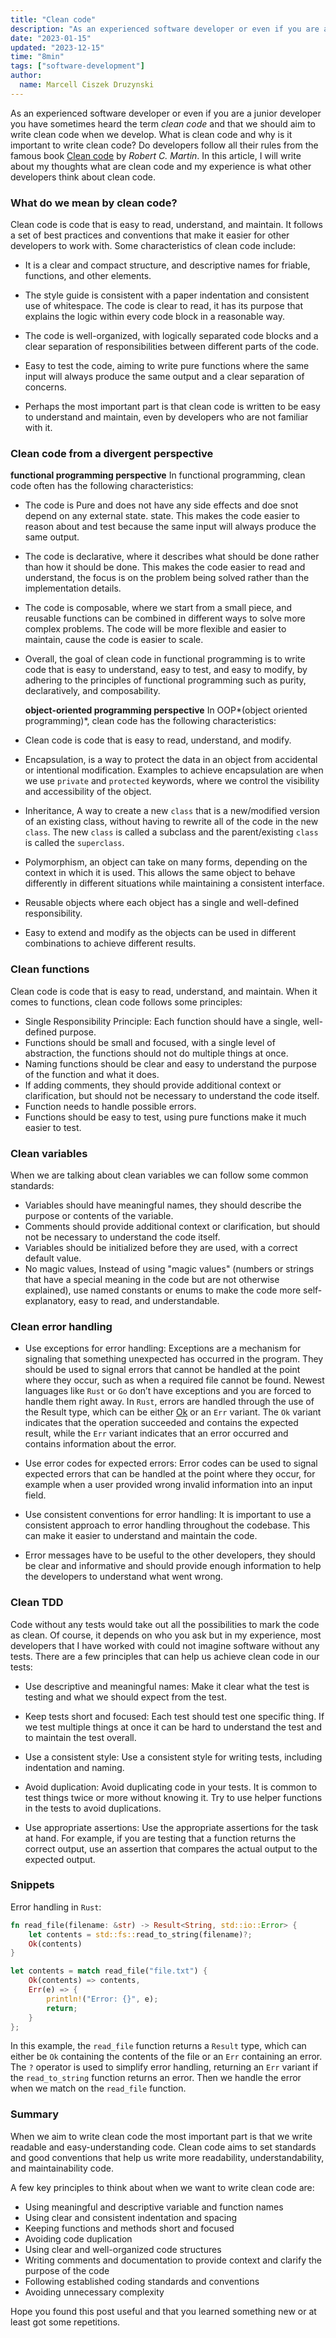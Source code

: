 ```yaml
---
title: "Clean code"
description: "As an experienced software developer or even if you are a junior developer you have sometimes heard the term clean code and that we should aim to write clean code when we develop. What is clean code and why is it important to write clean code? Do developers follow all their rules from the famous book Clean code by Robert C. Martin. In this article, I will write about my thoughts what are clean code and my experience is what other developers think about clean code."
date: "2023-01-15"
updated: "2023-12-15"
time: "8min"
tags: ["software-development"]
author:
  name: Marcell Ciszek Druzynski
---
```


As an experienced software developer or even if you are a junior developer you have sometimes heard the term _clean code_ and that we should aim to write clean code when we develop.
What is clean code and why is it important to write clean code?
Do developers follow all their rules from the famous book [Clean code](https://www.oreilly.com/library/view/clean-code-a/9780136083238/) by _Robert C. Martin_.
In this article, I will write about my thoughts
what are clean code and my experience is what other developers think about clean code.

### What do we mean by clean code?

Clean code is code that is easy to read, understand, and maintain. It follows a set of best practices and conventions that make it easier for other developers to work with. Some characteristics of clean code include:

- It is a clear and compact structure, and descriptive names for friable, functions, and other elements.

- The style guide is consistent with a paper indentation and consistent use of whitespace.
  The code is clear to read, it has its purpose that explains the logic within every code block in a reasonable way.

- The code is well-organized, with logically separated code blocks and a clear separation of responsibilities between different parts of the code.

- Easy to test the code, aiming to write pure functions where the same input will always produce the same output and a clear separation of concerns.
- Perhaps the most important part is that clean code is written to be easy to understand and maintain, even by developers who are not familiar with it.

### Clean code from a divergent perspective

**functional programming perspective**
In functional programming, clean code often has the following characteristics:

- The code is Pure and does not have any side effects and doe snot depend on any external state. state. This makes the code easier to reason about and test because the same input will always produce the same output.
- The code is declarative, where it describes what should be done rather than how it should be done. This makes the code easier to read and understand, the focus is on the problem being solved rather than the implementation details.
- The code is composable, where we start from a small piece, and reusable functions can be combined in different ways to solve more complex problems. The code will be more flexible and easier to maintain, cause the code is easier to scale.
- Overall, the goal of clean code in functional programming is to write code that is easy to understand, easy to test, and easy to modify, by adhering to the principles of functional programming such as purity, declaratively, and composability.

  **object-oriented programming perspective**
  In OOP*(object oriented programming)*, clean code has the following characteristics:

- Clean code is code that is easy to read, understand, and modify.
- Encapsulation, is a way to protect the data in an object from accidental or intentional modification. Examples to achieve encapsulation are when we use `private` and `protected` keywords, where we control the visibility and accessibility of the object.
- Inheritance, A way to create a new `class` that is a new/modified version of an existing class, without having to rewrite all of the code in the new `class`. The new `class` is called a subclass and the parent/existing `class` is called the `superclass`.
- Polymorphism, an object can take on many forms, depending on the context in which it is used. This allows the same object to behave differently in different situations while maintaining a consistent interface.
- Reusable objects where each object has a single and well-defined responsibility.
- Easy to extend and modify as the objects can be used in different combinations to achieve different results.

### Clean functions

Clean code is code that is easy to read, understand, and maintain. When it comes to functions, clean code follows some principles:

- Single Responsibility Principle: Each function should have a single, well-defined purpose.
- Functions should be small and focused, with a single level of abstraction, the functions should not do multiple things at once.
- Naming functions should be clear and easy to understand the purpose of the function and what it does.
- If adding comments, they should provide additional context or clarification, but should not be necessary to understand the code itself.
- Function needs to handle possible errors.
- Functions should be easy to test, using pure functions make it much easier to test.

### Clean variables

When we are talking about clean variables we can follow some common standards:

- Variables should have meaningful names, they should describe the purpose or contents of the variable.
- Comments should provide additional context or clarification, but should not be necessary to understand the code itself.
- Variables should be initialized before they are used, with a correct default value.
- No magic values, Instead of using "magic values" (numbers or strings that have a special meaning in the code but are not otherwise explained), use named constants or enums to make the code more self-explanatory, easy to read, and understandable.

### Clean error handling

- Use exceptions for error handling: Exceptions are a mechanism for signaling that something unexpected has occurred in the program. They should be used to signal errors that cannot be handled at the point where they occur, such as when a required file cannot be found. Newest languages like `Rust` or `Go` don’t have exceptions and you are forced to handle them right away. In `Rust`, errors are handled through the use of the Result type, which can be either [Ok]() or an `Err` variant. The `Ok` variant indicates that the operation succeeded and contains the expected result, while the `Err` variant indicates that an error occurred and contains information about the error.

- Use error codes for expected errors: Error codes can be used to signal expected errors that can be handled at the point where they occur, for example when a user provided wrong invalid information into an input field.

- Use consistent conventions for error handling: It is important to use a consistent approach to error handling throughout the codebase. This can make it easier to understand and maintain the code.

- Error messages have to be useful to the other developers, they should be clear and informative and should provide enough information to help the developers to understand what went wrong.

### Clean TDD

Code without any tests would take out all the possibilities to mark the code as clean. Of course, it depends on who you ask but in my experience, most developers that I have worked with could not imagine software without any tests.
There are a few principles that can help us achieve clean code in our tests:

- Use descriptive and meaningful names: Make it clear what the test is testing and what we should expect from the test.

- Keep tests short and focused: Each test should test one specific thing. If we test multiple things at once it can be hard to understand the test and to maintain the test overall.

- Use a consistent style: Use a consistent style for writing tests, including indentation and naming.

- Avoid duplication: Avoid duplicating code in your tests. It is common to test things twice or more without knowing it. Try to use helper functions in the tests to avoid duplications.

- Use appropriate assertions: Use the appropriate assertions for the task at hand. For example, if you are testing that a function returns the correct output, use an assertion that compares the actual output to the expected output.

### Snippets

Error handling in `Rust`:

```rust
fn read_file(filename: &str) -> Result<String, std::io::Error> {
    let contents = std::fs::read_to_string(filename)?;
    Ok(contents)
}

let contents = match read_file("file.txt") {
    Ok(contents) => contents,
    Err(e) => {
        println!("Error: {}", e);
        return;
    }
};
```

In this example, the `read_file` function returns a `Result` type, which can either be `Ok` containing the contents of the file or an `Err` containing an error. The `?` operator is used to simplify error handling, returning an `Err` variant if the `read_to_string` function returns an error.
Then we handle the error when we match on the `read_file` function.

### Summary

When we aim to write clean code the most important part is that we write readable and easy-understanding code.
Clean code aims to set standards and good conventions that help us write more readability, understandability, and maintainability code.

A few key principles to think about when we want to write clean code are:

- Using meaningful and descriptive variable and function names
- Using clear and consistent indentation and spacing
- Keeping functions and methods short and focused
- Avoiding code duplication
- Using clear and well-organized code structures
- Writing comments and documentation to provide context and clarify the purpose of the code
- Following established coding standards and conventions
- Avoiding unnecessary complexity

Hope you found this post useful and that you learned something new or at least got some repetitions.
